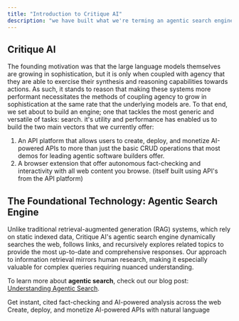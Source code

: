 ```yaml
---
title: "Introduction to Critique AI"
description: "we have built what we're terming an agentic search engine and an ecosystem of products atop it."
---
```



## Critique AI

The founding motivation was that the large language models themselves are growing in sophistication, but it is only when coupled with agency that they are able to exercise their synthesis and reasoning capabilities towards actions. As such, it stands to reason that making these systems more performant necessitates the methods of coupling agency to grow in sophistication at the same rate that the underlying models are. To that end, we set about to build an engine; one that tackles the most generic and versatile of tasks: search. it's utility and performance has enabled us to build the two main vectors that we currently offer: 

1. An API platform that allows users to create, deploy, and monetize AI-powered APIs to more than just the basic CRUD operations that most demos for leading agentic software builders offer. 
2. A browser extension that offer autonomous fact-checking and interactivity with all web content you browse. (itself built using API's from the API platform)

## The Foundational Technology: Agentic Search Engine

Unlike traditional retrieval-augmented generation (RAG) systems, which rely on static indexed data, Critique AI's agentic search engine dynamically searches the web, follows links, and recursively explores related topics to provide the most up-to-date and comprehensive responses. Our approach to information retrieval mirrors human research, making it especially valuable for complex queries requiring nuanced understanding.

To learn more about **agentic search**, check out our blog post: [Understanding Agentic Search](https://critiquebrowser.app/en/blog/What-Is-Agentic-Search).


<CardGroup cols={2}>
  <Card title="Browser Extension" icon="browser" href="/browser-extension/overview">
    Get instant, cited fact-checking and AI-powered analysis across the web
  </Card>
  <Card title="API Platform" icon="code" href="/api-platform/overview">
    Create, deploy, and monetize AI-powered APIs with natural language
  </Card>
</CardGroup>


